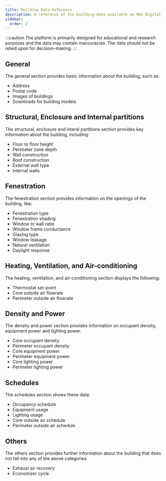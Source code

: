 ```yaml
---
title: Building Data Reference
description: A reference of the building data available on NUS Digital Twin
sidebar:
  order: 2
---
```


:::caution
The platform is primarily designed for educational and research purposes and the data may contain inaccuracies. The data should not be relied upon for decision-making.
:::

## General

The general section provides basic information about the building, such as:

- Address
- Postal code
- Images of buildings
- Downloads for building models

## Structural, Enclosure and Internal partitions

The structural, enclosure and interal partitions section provides key information about the building, including:

- Floor to floor height
- Perimeter zone depth
- Wall construction
- Roof construction
- External wall type
- Internal walls

## Fenestration

The fenestration section provides information on the openings of the building, like:

- Fenestration type
- Fenestration shading
- Window to wall ratio
- Window frame conductance
- Glazing type
- Window leakage
- Natural ventilation
- Daylight response

## Heating, Ventilation, and Air-conditioning

The heating, ventilation, and air-conditioning section displays the following:

- Thermostat set-point
- Core outside air flowrate
- Perimeter outside air flowrate

## Density and Power

The density and power section provides information on occupant density, equipment power and lighting power.

- Core occupant density
- Perimeter occupant density
- Core equipment power
- Perimeter equipment power
- Core lighting power
- Perimeter lighting power

## Schedules

The schedules section shows these data:

- Occupancy schedule
- Equipment usage
- Lighting usage
- Core outside air schedule
- Perimeter outside air schedule

## Others

The others section provides further information about the building that does not fall into any of the above categories.

- Exhaust air recovery
- Economizer cycle
